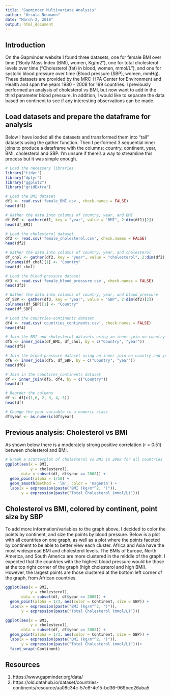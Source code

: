 ```yaml
---
title: "Gapminder Multivariate Analysis"
author: "Ursula Neumann"
date: "March 2, 2018"
output: html_document
---
```



## Introduction
On the Gapminder website I found three datasets, one for female BMI over time ("Body Mass Index (BMI), women, Kg/m2"), one for total cholesterol levels over time ("Cholesterol (fat) in blood, women, mmol/L"), and one for systolic blood pressure over time (Blood pressure (SBP), women, mmHg).  These datasets are provided by the MRC-HPA Center for Environment and Health and span the years 1980 - 2008 for 199 countries.  I previously performed an analysis of cholesterol vs BMI, but now want to add in the third parameter blood pressure.  In addition, I would like to separate the data based on continent to see if any interesting observations can be made.

## Load datasets and prepare the dataframe for analysis
Below I have loaded all the datasets and transformed them into "tall" datasets using the gather function.  Then I performed 3 sequential inner joins to produce a dataframe with the columns: country, continent, year, BMI, cholesterol and SBP.  I'm unsure if there's a way to streamline this process but it was simple enough.


```r
# Load the necessary libraries
library("tidyr")
library("dplyr")
library("ggplot2")
library("gridExtra")

# Load the BMI dataset 
df1 <- read.csv('female_BMI.csv', check.names = FALSE)
head(df1)

# Gather the data into columns of country, year, and BMI
df_BMI <- gather(df1, key = "year", value = "BMI", 2:dim(df1)[2])
head(df_BMI)

# Load the cholesterol dataset
df2 <- read.csv('female_cholesterol.csv', check.names = FALSE)
head(df2)

# Gather the data into columns of country, year, and cholesterol
df_chol <- gather(df2, key = "year", value = "cholesterol", 2:dim(df2)[2])
colnames(df_chol)[1] <- "Country"
head(df_chol)

# Load the blood pressure dataset
df3 <- read.csv('female_blood_pressure.csv', check.names = FALSE)
head(df3)

# Gather the data into columns of country, year, and blood pressure
df_SBP <- gather(df3, key = "year", value = "SBP", 2:dim(df2)[2])
colnames(df_SBP)[1] <- "Country"
head(df_SBP)

# Load the countries-continents dataset
df4 <- read.csv('countries_continents.csv', check.names = FALSE)
head(df4)

# Join the BMI and cholesterol datasets using an inner join on country and year
df5 <- inner_join(df_BMI, df_chol, by = c("Country", "year"))
head(df5)

# Join the blood pressure dataset using an inner join on country and year
df6 <- inner_join(df5, df_SBP, by = c("Country", "year"))
head(df6)

# Join in the countires_continents dataset
df <- inner_join(df6, df4, by = c("Country"))
head(df)

# Reorder the columns
df <- df[c(1,6, 2, 3, 4, 5)]
head(df)

# Change the year variable to a numeric class
df$year <- as.numeric(df$year)
```

## Previous analysis: Cholesterol vs BMI
As shown below there is a moderately strong positive correlation (r = 0.51) between cholesterol and BMI.  


```r
# Graph a scatterplot of cholesterol vs BMI in 2008 for all countries 
ggplot(aes(x = BMI, 
           y = cholesterol), 
       data = subset(df, df$year == 2008)) + 
  geom_point(alpha = 1/10) +
  geom_smooth(method = 'lm', color = 'magenta') +
  labs(x = expression(paste("BMI (kg/m"^2, ")")),
       y = expression(paste("Total Cholesterol (mmol/L)")))
```


## Cholesterol vs BMI, colored by continent, point size by SBP
To add more information/variables to the graph above, I decided to color the points by continent, and size the points by blood pressure.  Below is a plot with all countries on one graph, as well as a plot where the points faceted by continent to be able to better view each cluster.  Africa and Asia have the most widespread BMI and cholesterol levels.  The BMIs of Europe, North America, and South America are more clustered in the middle of the graph.  I expected that the countries with the highest blood pressure would be those at the top right corner of the graph (high cholesterol and high BMI).  However, the largest points are those clustered at the bottom left corner of the graph, from African countries.

```r
ggplot(aes(x = BMI, 
           y = cholesterol), 
       data = subset(df, df$year == 2008)) + 
  geom_point(alpha = 1/3, aes(color = Continent, size = SBP)) +
  labs(x = expression(paste("BMI (kg/m"^2, ")")),
       y = expression(paste("Total Cholesterol (mmol/L)")))
```

```r
ggplot(aes(x = BMI, 
           y = cholesterol), 
       data = subset(df, df$year == 2008)) + 
  geom_point(alpha = 1/3, aes(color = Continent, size = SBP)) +
  labs(x = expression(paste("BMI (kg/m"^2, ")")),
       y = expression(paste("Total Cholesterol (mmol/L)")))+
  facet_wrap(~Continent)
```

## Resources
1) https://www.gapminder.org/data/
2) https://old.datahub.io/dataset/countries-continents/resource/aa08c34c-57e8-4e15-bd36-969bee26aba5
